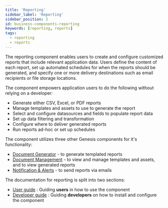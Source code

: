 ```yaml
---
title: 'Reporting'
sidebar_label: 'Reporting'
sidebar_position: 2
id: business-components-reporting
keywords: [reporting, reports]
tags:
  - reporting
  - reports
---
```


The reporting component enables users to create and configure customized reports that include relevant application data. Users define the content of each report, set up automated schedules for when the reports should be generated, and specify one or more delivery destinations such as email recipients or file storage locations.

The component empowers application users to do the following without relying on a developer:

- Generate either CSV, Excel, or PDF reports
- Manage templates and assets to use to generate the report
- Select and configure datasources and fields to populate report data
- Set up data filtering and transformation
- Configure where to deliver generated reports
- Run reports ad-hoc or set up schedules

The component utilizes three other Genesis components for it's functionality:

- [Document Generator](/develop/business-components/generated-docs/) - to generate templated reports
- [Document Management](/develop/business-components/doc-management/) - to view and manage templates and assets, and to view generated reports
- [Notification & Alerts](/develop/business-components/notifications/) - to send reports via emails

The documentation for reporting is split into two sections:

- [User guide](/develop/business-components/reporting/user-guide/) : Guiding **users** in how to use the component
- [Developer guide](/develop/business-components/reporting/developer-guide/) : Guiding **developers** on how to install and configure the component
